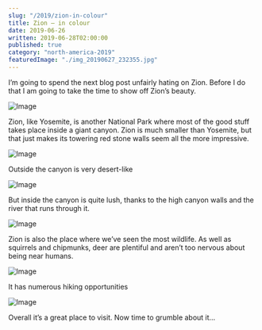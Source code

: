 ```yaml
---
slug: "/2019/zion-in-colour"
title: Zion – in colour
date: 2019-06-26
written: 2019-06-28T02:00:00
published: true
category: "north-america-2019"
featuredImage: "./img_20190627_232355.jpg"
---
```


I’m going to spend the next blog post unfairly hating on Zion. Before I do that I am going to take the time to show off Zion’s beauty.

![Image](./img_20190627_232355.jpg)

Zion, like Yosemite, is another National Park where most of the good stuff takes place inside a giant canyon. Zion is much smaller than Yosemite, but that just makes its towering red stone walls seem all the more impressive.

![Image](./img_20190627_064610.jpg)

Outside the canyon is very desert-like

![Image](./img_20190627_045530.jpg)

But inside the canyon is quite lush, thanks to the high canyon walls and the river that runs through it.

![Image](./img_20190627_071412.jpg)

Zion is also the place where we’ve seen the most wildlife. As well as squirrels and chipmunks, deer are plentiful and aren’t too nervous about being near humans.

![Image](./img_20190627_074841.jpg)

It has numerous hiking opportunities

![Image](./img_20190627_225003.jpg)

Overall it’s a great place to visit. Now time to grumble about it…